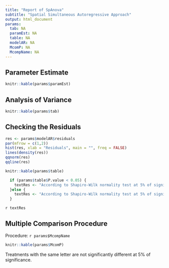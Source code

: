 ```yaml
---
title: "Report of SpAnova"
subtitle: "Spatial Simultaneous Autoregressive Approach"
output: html_document
params:
  tab: NA
  paramEst: NA
  table: NA
  modelAR: NA
  McomP: NA
  McompName: NA
---
```


## Parameter Estimate
```r
knitr::kable(params$paramEst)
```

## Analysis of Variance
```r
knitr::kable(params$tab)
```

## Checking the Residuals
```r
res <- params$modelAR$residuals
par(mfrow = c(1,2))
hist(res, xlab = "Residuals", main = "", freq = FALSE)
lines(density(res))
qqnorm(res)
qqline(res)
```

```r
knitr::kable(params$table)
```

```r
  if (params$table$P.value < 0.05) {
    textRes <- "According to Shapiro-Wilk normality test at 5% of significance, residuals cannot be considered normal."
  }else {
    textRes <- "According to Shapiro-Wilk normality test at 5% of significance, residuals can be considered normal."
  }
```

`r textRes`

## Multiple Comparison Procedure

Procedure: `r params$McompName`

```r
knitr::kable(params$McomP)
```

Treatments with the same letter are not significantly different at 5% of significance.


